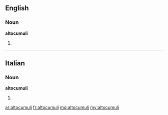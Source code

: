 ==English==

===Noun===
'''altocumuli'''

# {{plural of|altocumulus}}

----

==Italian==

===Noun===
'''altocumuli''' {{m}}

# {{plural of|[[altocumulo]]|lang=it}}

[[ar:altocumuli]]
[[fr:altocumuli]]
[[mg:altocumuli]]
[[my:altocumuli]]